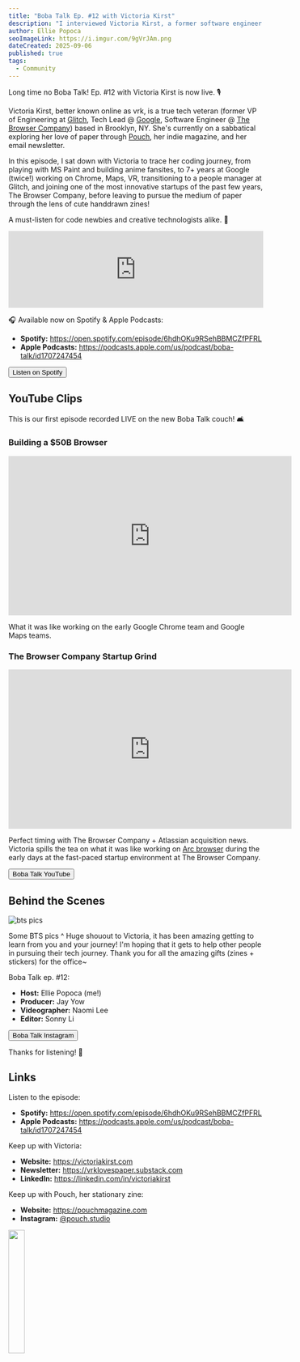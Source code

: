 ```yaml
---
title: "Boba Talk Ep. #12 with Victoria Kirst"
description: "I interviewed Victoria Kirst, a former software engineer of 13 years working at Google and The Browser Company, and what she's doing now!"
author: Ellie Popoca
seoImageLink: https://i.imgur.com/9gVrJAm.png
dateCreated: 2025-09-06
published: true
tags:
  - Community
---
```


Long time no Boba Talk! Ep. #12 with Victoria Kirst is now live. 🎙️

Victoria Kirst, better known online as vrk, is a true tech veteran (former VP of Engineering at [Glitch](https://glitch.com), Tech Lead @ [Google](https://google.com), Software Engineer @ [The Browser Company](https://www.thebrowser.company)) based in Brooklyn, NY. She's currently on a sabbatical exploring her love of paper through [Pouch](https://pouchmagazine.com/), her indie magazine, and her email newsletter. 

In this episode, I sat down with Victoria to trace her coding journey, from playing with MS Paint and building anime fansites, to 7+ years at Google (twice!) working on Chrome, Maps, VR, transitioning to a people manager at Glitch, and joining one of the most innovative startups of the past few years, The Browser Company, before leaving to pursue the medium of paper through the lens of cute handdrawn zines!

A must-listen for code newbies and creative technologists alike. 💌

<iframe style={{ borderRadius: "12px" }} src="https://open.spotify.com/embed/episode/6hdhOKu9RSehBBMCZfPFRL?utm_source=generator&theme=0" width="100%" height="152" frameBorder="0" allowFullScreen allow="autoplay; clipboard-write; encrypted-media; fullscreen; picture-in-picture" loading="lazy"></iframe>

🎧 Available now on Spotify & Apple Podcasts:

- **Spotify:** https://open.spotify.com/episode/6hdhOKu9RSehBBMCZfPFRL
- **Apple Podcasts:** https://podcasts.apple.com/us/podcast/boba-talk/id1707247454

<div style={{ display: "flex", justifyContent: "center", marginBottom: "1.2rem", transform: "scale(.9)" }}>
  <a href="https://open.spotify.com/episode/6hdhOKu9RSehBBMCZfPFRL?si=13d8939cd0b94026" style={{ all: "unset" }} target="_blank" and rel="noopener noreferrer"><Button variant="yellow">Listen on Spotify</Button></a>
</div>

## YouTube Clips

This is our first episode recorded LIVE on the new Boba Talk couch! 🛋️

### Building a $50B Browser

<iframe width="560" height="315" src="https://www.youtube.com/embed/3bF5uhKHPCM?si=S-mKA5TBasi9qic8" title="YouTube video player" frameborder="0" allow="accelerometer; autoplay; clipboard-write; encrypted-media; gyroscope; picture-in-picture; web-share" referrerpolicy="strict-origin-when-cross-origin" allowfullscreen></iframe>

What it was like working on the early Google Chrome team and Google Maps teams.

### The Browser Company Startup Grind

<iframe width="560" height="315" src="https://www.youtube.com/embed/Z35Hyd7c_As?si=odnGaX4RdrK5fAzi" title="YouTube video player" frameborder="0" allow="accelerometer; autoplay; clipboard-write; encrypted-media; gyroscope; picture-in-picture; web-share" referrerpolicy="strict-origin-when-cross-origin" allowfullscreen></iframe>

Perfect timing with The Browser Company + Atlassian acquisition news. Victoria spills the tea on what it was like working on [Arc browser](https://arc.net) during the early days at the fast-paced startup environment at The Browser Company.

<div style={{ display: "flex", justifyContent: "center", marginBottom: "1.2rem", transform: "scale(.9)" }}>
  <a href="https://www.youtube.com/@bobatalk" style={{ all: "unset" }} target="_blank" and rel="noopener noreferrer"><Button variant="yellow">Boba Talk YouTube</Button></a>
</div>

## Behind the Scenes

![bts pics](https://i.imgur.com/etT42pP.png)

Some BTS pics ^ Huge shouout to Victoria, it has been amazing getting to learn from you and your journey! I'm hoping that it gets to help other people in pursuing their tech journey. Thank you for all the amazing gifts (zines + stickers) for the office~

Boba Talk ep. #12:

- **Host:** Ellie Popoca (me!)
- **Producer:** Jay Yow
- **Videographer:** Naomi Lee
- **Editor:** Sonny Li

<div style={{ display: "flex", justifyContent: "center", marginBottom: "1.2rem", transform: "scale(.9)" }}>
  <a href="https://www.instagram.com/bobatalk.pod" style={{ all: "unset" }} target="_blank" and rel="noopener noreferrer"><Button variant="yellow">Boba Talk Instagram</Button></a>
</div>

Thanks for listening! 🧋

## Links

Listen to the episode: 

- **Spotify:** https://open.spotify.com/episode/6hdhOKu9RSehBBMCZfPFRL
- **Apple Podcasts:** https://podcasts.apple.com/us/podcast/boba-talk/id1707247454

Keep up with Victoria:

- **Website:** ⁠https://victoriakirst.com⁠
- **Newsletter:** ⁠https://vrklovespaper.substack.com⁠
- **LinkedIn:** ⁠https://linkedin.com/in/victoriakirst⁠

Keep up with Pouch, her stationary zine:

- **Website:** ⁠⁠https://pouchmagazine.com
- ⁠**Instagram:** ⁠[@pouch.studio](https://instagram.com/pouch.studio)

<img src="https://i.imgur.com/9OYEZh0.png" width="25%" />

